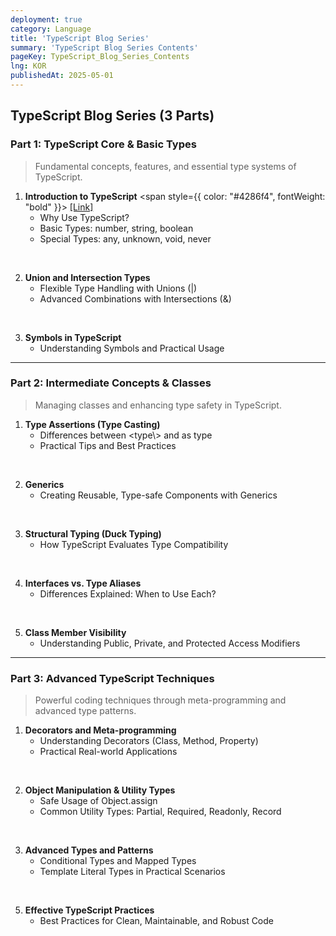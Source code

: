 ```yaml
---
deployment: true
category: Language
title: 'TypeScript Blog Series'
summary: 'TypeScript Blog Series Contents'
pageKey: TypeScript_Blog_Series_Contents
lng: KOR
publishedAt: 2025-05-01
---
```


## **TypeScript Blog Series (3 Parts)**

### **Part 1: TypeScript Core & Basic Types**

> Fundamental concepts, features, and essential type systems of TypeScript.

1. **Introduction to TypeScript** <span style={{ color: "#4286f4", fontWeight: "bold" }}> [[Link]](https://hanpy-blog.com/language/ko/typescript/typescript-01-introduction) </span>
   - Why Use TypeScript?
   - Basic Types: <codeline>number</codeline>, <codeline>string</codeline>, <codeline>boolean</codeline>
   - Special Types: <codeline>any</codeline>, <codeline>unknown</codeline>, <codeline>void</codeline>, <codeline>never</codeline>

<br />

2. **Union and Intersection Types**
   - Flexible Type Handling with Unions (<codeline>|</codeline>)
   - Advanced Combinations with Intersections (<codeline>&</codeline>)

<br />

3. **Symbols in TypeScript**
   - Understanding Symbols and Practical Usage

---

### **Part 2: Intermediate Concepts & Classes**

> Managing classes and enhancing type safety in TypeScript.

1. **Type Assertions (Type Casting)**
   - Differences between <codeline>\<type\\></codeline> and <codeline>as type</codeline>
   - Practical Tips and Best Practices

<br />

2. **Generics**
   - Creating Reusable, Type-safe Components with Generics

<br />

3. **Structural Typing (Duck Typing)**
   - How TypeScript Evaluates Type Compatibility

<br />

4. **Interfaces vs. Type Aliases**
   - Differences Explained: When to Use Each?

<br />

5. **Class Member Visibility**
   - Understanding Public, Private, and Protected Access Modifiers

---

### **Part 3: Advanced TypeScript Techniques**

> Powerful coding techniques through meta-programming and advanced type patterns.

1. **Decorators and Meta-programming**
   - Understanding Decorators (Class, Method, Property)
   - Practical Real-world Applications

<br />

2. **Object Manipulation & Utility Types**
   - Safe Usage of <codeline>Object.assign</codeline>
   - Common Utility Types: <codeline>Partial</codeline>, <codeline>Required</codeline>, <codeline>Readonly</codeline>, <codeline>Record</codeline>

<br />

3. **Advanced Types and Patterns**
   - Conditional Types and Mapped Types
   - Template Literal Types in Practical Scenarios

<br />

5. **Effective TypeScript Practices**
   - Best Practices for Clean, Maintainable, and Robust Code
